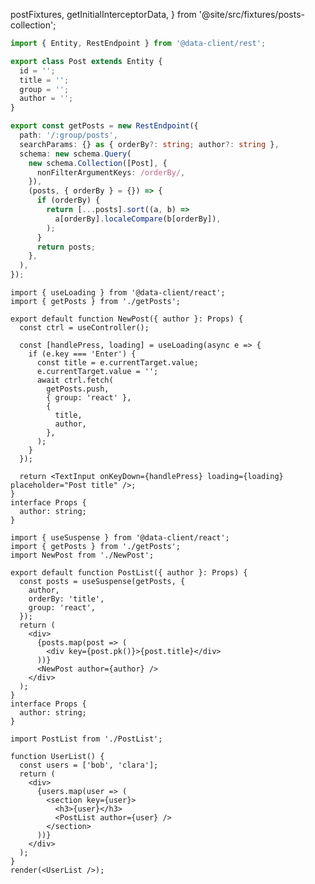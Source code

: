   postFixtures,
  getInitialInterceptorData,
} from '@site/src/fixtures/posts-collection';

<HooksPlayground fixtures={postFixtures} getInitialInterceptorData={getInitialInterceptorData} row defaultTab={props.defaultTab}>

```ts title="getPosts" {17-24}
import { Entity, RestEndpoint } from '@data-client/rest';

export class Post extends Entity {
  id = '';
  title = '';
  group = '';
  author = '';
}

export const getPosts = new RestEndpoint({
  path: '/:group/posts',
  searchParams: {} as { orderBy?: string; author?: string },
  schema: new schema.Query(
    new schema.Collection([Post], {
      nonFilterArgumentKeys: /orderBy/,
    }),
    (posts, { orderBy } = {}) => {
      if (orderBy) {
        return [...posts].sort((a, b) =>
          a[orderBy].localeCompare(b[orderBy]),
        );
      }
      return posts;
    },
  ),
});
```

```tsx title="NewPost" collapsed
import { useLoading } from '@data-client/react';
import { getPosts } from './getPosts';

export default function NewPost({ author }: Props) {
  const ctrl = useController();

  const [handlePress, loading] = useLoading(async e => {
    if (e.key === 'Enter') {
      const title = e.currentTarget.value;
      e.currentTarget.value = '';
      await ctrl.fetch(
        getPosts.push,
        { group: 'react' },
        {
          title,
          author,
        },
      );
    }
  });

  return <TextInput onKeyDown={handlePress} loading={loading} placeholder="Post title" />;
}
interface Props {
  author: string;
}
```

```tsx title="PostList" collapsed {8}
import { useSuspense } from '@data-client/react';
import { getPosts } from './getPosts';
import NewPost from './NewPost';

export default function PostList({ author }: Props) {
  const posts = useSuspense(getPosts, {
    author,
    orderBy: 'title',
    group: 'react',
  });
  return (
    <div>
      {posts.map(post => (
        <div key={post.pk()}>{post.title}</div>
      ))}
      <NewPost author={author} />
    </div>
  );
}
interface Props {
  author: string;
}
```

```tsx title="UserList" collapsed
import PostList from './PostList';

function UserList() {
  const users = ['bob', 'clara'];
  return (
    <div>
      {users.map(user => (
        <section key={user}>
          <h3>{user}</h3>
          <PostList author={user} />
        </section>
      ))}
    </div>
  );
}
render(<UserList />);
```

</HooksPlayground>
